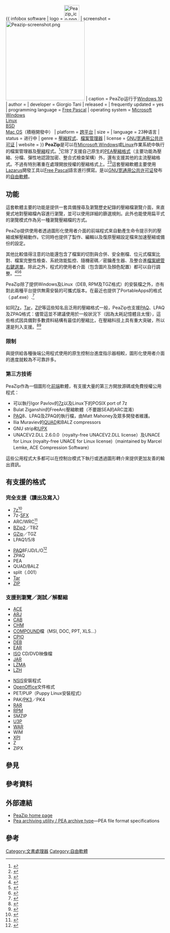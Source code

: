 {{NoteTA
|G1=IT
|G2=FL
}}
{{ infobox software
| logo = [[File:Peazip_ico.png|48px]]
| screenshot = [[File:Peazip-screenshot.png|250px]]
| caption = PeaZip运行于[[Windows_10|Windows 10]]
| author =
| developer = Giorgio Tani
| released = {{Start date and age|2006|11|06}}
| frequently updated = yes<!--發佈版本更新？請不要編輯本頁，只須點按版本號碼！Release version update? Don't edit this page, just click on the version number!-->
| programming language = [[Free_Pascal|Free Pascal]]
| operating system = [[Microsoft_Windows|Microsoft Windows]]<br />[[Linux|Linux]]<br />[[BSD|BSD]]<br />[[Mac_OS|Mac OS]]（積極開發中）
| platform = [[跨平台|跨平台]]
| size =
| language = 23种语言
| status = 进行中
| genre = [[壓縮程式|壓縮程式]]、[[檔案管理器|檔案管理器]]
| license = [[GNU宽通用公共许可证|GNU宽通用公共许可证]]
| website = {{URL|https://peazip.github.io/}}
}}
'''PeaZip'''是可以在[[Microsoft_Windows|Microsoft Windows]]或[[Linux|Linux]]作業系統中執行的檔案管理器及[[壓縮|壓縮]]程式。<ref>{{cite web |url=http://www.linux.com/feature/127889 |title=Archive files in both Windows and Linux using PeaZip |accessdate=2008-04-09 |author=Federico Kereki |date=2008-03-05 |publisher=[[Linux.com|Linux.com]] |archive-url=https://web.archive.org/web/20081107060647/http://www.linux.com/feature/127889 |archive-date=2008-11-07 |dead-url=yes }}</ref>它除了支援自己原生的[[PEA壓縮格式|PEA壓縮格式]]（主要功能為壓縮、分檔、彈性地認證加密、整合式檢查架構）外，還有支援其他的主流壓縮格式。不過有特別著重在處理開放授權的壓縮格式上。<ref>{{cite web |url=http://www.download.com/8301-2007_4-9832605-12.html |title=Killer Download: Top file compression alternatives |accessdate=2008-04-09 |author=Jason Parker |date=2007-12-11 |publisher=[[Download.com|Download.com]] |archive-date=2008-03-02 |archive-url=https://web.archive.org/web/20080302121620/http://www.download.com/8301-2007_4-9832605-12.html |dead-url=no }}</ref><ref>{{cite web |url=http://blog.freedownloadscenter.com/2007/09/26/peazip-compression-software/ |title=PeaZip Compression Software |accessdate=2008-04-09 |author=O. James Fagbire |date=2007-09-26 |publisher=Free Downloads Center |archive-date=2008-05-09 |archive-url=https://web.archive.org/web/20080509160002/http://blog.freedownloadscenter.com/2007/09/26/peazip-compression-software/ |dead-url=no }}</ref>這套壓縮軟體主要使用[[Lazarus|Lazarus]]開發工具以[[Free_Pascal|Free Pascal]]語言進行撰寫。是以[[GNU宽通用公共许可证|GNU宽通用公共许可证]]發布的[[自由軟體|自由軟體]]。

== 功能 ==
這套軟體主要的功能是提供一套具備搜尋及瀏覽歷史紀錄的壓縮檔瀏覽介面，來直覺式地對壓縮檔內容進行瀏覽，並可以使用詳細的篩選規則。此外也能使用扁平式的瀏覽模式作為另一種瀏覽壓縮檔的方式。

PeaZip提供使用者透過圖形化使用者介面的前端程式來自動產生命令提示列的壓縮或解壓縮動作。它同時也提供了製作、編輯以及復原壓縮設定檔來加速壓縮或備份的設定。

其他比較值得注意的功能還包含了檔案的切割與合併、安全刪檔、位元式檔案比對、檔案完整性檢查、系統效能監控、隨機密碼／密鑰產生器、及整合進[[檔案總管|檔案總管]][[右鍵選單|右鍵選單]]。除此之外，程式的使用者介面（包含圖片及顏色配置）都可以自行調整。<ref>{{cite web |url=http://www.softpedia.com/reviews/windows/PeaZip-Review-51601.shtml |title=Get Your Files Wrapped |accessdate=2008-04-09 |author=Ionut Ilascu |date=2007-04-10 |publisher=[[Softpedia|Softpedia]] |archive-date=2007-12-14 |archive-url=https://web.archive.org/web/20071214151640/http://www.softpedia.com/reviews/windows/PeaZip-Review-51601.shtml |dead-url=no }}</ref><ref>{{cite web |url=http://www.softpedia.com/reviews/linux/PeaZip-Review-51545.shtml |title=PeaZip Review |accessdate=2008-04-09 |author=Mihai Marinof |date=2007-04-10 |publisher=Softpedia |archive-date=2007-11-14 |archive-url=https://web.archive.org/web/20071114083407/http://www.softpedia.com/reviews/linux/PeaZip-Review-51545.shtml |dead-url=no }}</ref><ref>{{cite web |url=http://peazip.en.softonic.com/ |title=“Compress files with the greatest of ease” |accessdate=2008-04-09 |publisher=Softonic |archive-date=2008-05-08 |archive-url=https://web.archive.org/web/20080508040724/http://peazip.en.softonic.com/ |dead-url=no }}</ref>

PeaZip除了提供Windows及Linux（DEB, RPM及TGZ格式）的安裝檔之外，亦有對此兩種平台提供無需安裝的可攜式版本。在最近也提供了PortableApps的格式（.paf.exe）.<ref>{{cite web |url=http://portableapps.com/apps/utilities/peazip_portable |title=PeaZip Portable |accessdate=2008-04-09 |author=Zach Hudock |coauthors=Giorgio Tani |date=2008-03-25 |publisher=[[PortableApps.com|PortableApps.com]] |archive-date=2008-04-06 |archive-url=https://web.archive.org/web/20080406151005/http://portableapps.com/apps/utilities/peazip_portable |dead-url=no }}</ref>

如同[[7z|7z]]，[[Tar|Tar]]，[[ZIP格式|ZIP]]等這些知名且泛用的壓縮格式一般，PeaZip也支援[[PAQ|PAQ]]、LPAQ及ZPAQ格式：儘管這並不建議使用於一般狀況下（因為太耗記憶體且太慢），這些格式因具備對多數資料結構有最佳的壓縮比，在壓縮科技上具有重大突破，所以還是列入支援。<ref>{{cite web |url=http://www.maximumcompression.com/data/summary_mf.php |title=Summary of the multiple file compression benchmark tests |accessdate=2008-04-09 |publisher=Maximum Compression |archive-date=2008-04-12 |archive-url=https://web.archive.org/web/20080412131639/http://www.maximumcompression.com/data/summary_mf.php |dead-url=no }}</ref><ref>{{cite web |url=http://cs.fit.edu/~mmahoney/compression/text.html |title=Large Text Compression Benchmark |accessdate=2008-04-09 |author=Matt Mahoney |coauthors= |date=2008-04-06 |quote=The "better" option chooses best compression (equivalent to gzip -9). |archive-date=2011-07-09 |archive-url=https://web.archive.org/web/20110709122517/http://cs.fit.edu/~mmahoney/compression/text.html |dead-url=no }}</ref>

=== 限制 ===

與提供給各種後端公用程式使用的原生控制台進度指示器相較，圖形化使用者介面的進度就較為不可靠許多。

=== 第三方技術 ===

PeaZip作為一個圖形化[[前端|前端]]軟體，有支援大量的第三方開放源碼或免費授權公用程式：

*可以執行Igor Pavlov的[[7-zip|7z]]以及Linux下的POSIX port of 7z
* Bulat Ziganshin的FreeArc壓縮軟體（不要跟SEA的ARC混淆）
* [[PAQ|PAQ]]8、LPAQ及ZPAQ的執行檔，由Matt Mahoney及眾多開發者維護。
* Ilia Muraviev的[[QUAD_(compressor)|QUAD]]和BALZ compressors
* GNU strip和[[UPX|UPX]]
* UNACEV2.DLL 2.6.0.0（royalty-free UNACEV2.DLL license）及UNACE for Linux (royalty-free UNACE for Linux license)（maintained by Marcel Lemke, ACE Compression Software）

這些公用程式大多都可以在控制台模式下執行或透過圖形轉介來提供更加友善的輸出資訊。

== 有支援的格式 ==

=== 完全支援（讀出及寫入） ===
{{col-begin}}
{{col-2}}
* [[7z|7z]]<ref>{{cite web |url=http://www.7-zip.org/links.html |title=Links |accessdate=2008-04-09 |author=Igor Pavlov |quote=Applications that work with .7z archives: |archive-url=https://web.archive.org/web/20100117152135/http://www.7-zip.org/links.html |archive-date=2010-01-17 |dead-url=yes }}</ref>
* 7z-[[Self-extracting_archive|SFX]]
* ARC/WRC<ref>{{cite web |url=http://freearc.org/Download.aspx |title=Download FreeArc |accessdate=2008-04-09 |author=Bulat Ziganshin |quote=Third-party GUI for FreeArc |deadurl=yes |archiveurl=https://web.archive.org/web/20080404002419/http://freearc.org/Download.aspx |archivedate=2008-04-04 }}</ref>
* [[BZip2|BZip2]]／TBZ
* [[GZip|GZip]]／TGZ
* LPAQ1/5/8
{{col-2}}
* [[PAQ|PAQ]]8F/JD/L/O<ref>{{cite web |url=http://cs.fit.edu/~mmahoney/compression/ |title=Data Compression Programs |accessdate=2008-04-09 |author=Matt Mahoney |date=2008-03-09 |quote=PeaZip (Giorgio Tani) is a GUI front end for Windows and Linux that supports the paq8o, lpaq1, and many other compression formats. |archive-date=2000-08-16 |archive-url=https://web.archive.org/web/20000816023914/http://www.cs.fit.edu/~mmahoney/compression/ |dead-url=no }}</ref>
* ZPAQ
* PEA
* QUAD/BALZ
* split（.001）
* [[Tar_(file_format)|Tar]]
* [[ZIP_(file_format)|ZIP]]
{{col-end}}

=== 支援到瀏覽／測試／解壓縮 ===
{{col-begin}}
{{col-2}}
* [[ACE|ACE]]
* [[ARJ|ARJ]]
* [[CAB|CAB]]
* [[CHM|CHM]]
* [[Compound_Files|COMPOUND]]檔（MSI, DOC, PPT, XLS...）
* [[CPIO|CPIO]]
* [[DEB|DEB]]
* [[EAR|EAR]]
* [[ISO|ISO]] CD/DVD映像檔
* [[JAR|JAR]]
* [[LZMA|LZMA]]
* [[LHA_(檔案格式)|LZH]]
{{col-2}}
* [[NSIS|NSIS]]安裝程式
* [[OpenOffice|OpenOffice]]文件格式
* PET/PUP（Puppy Linux安裝程式）
* PAK/[[PK3|PK3]]／PK4
* [[RAR|RAR]]
* [[RPM|RPM]]
* SMZIP
* [[U3|U3P]]
* [[WAR|WAR]]
* WIM
* [[XPI|XPI]]
* Z
* ZIPX
{{col-end}}

== 參見 ==
{{Portal|自由软件}}

== 參考資料 ==
{{reflist|2}}

== 外部連結 ==
* [http://www.peazip.org/ PeaZip home page]{{Wayback|url=http://www.peazip.org/ |date=20081014064024 }}
* [http://www.peazip.org/pea-archiving-utility.html Pea archiving utility / PEA archive type]{{Wayback|url=http://www.peazip.org/pea-archiving-utility.html |date=20101127001259 }}—PEA file format specifications

== 參考 ==
{{reflist}}
{{Compression Software Implementations}}

[[Category:文書處理器|Category:文書處理器]]
[[Category:自由軟體|Category:自由軟體]]